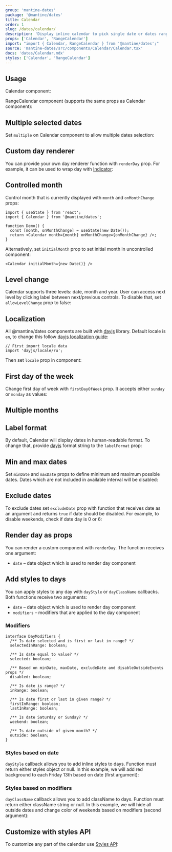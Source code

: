 ```yaml
---
group: 'mantine-dates'
package: '@mantine/dates'
title: Calendar
order: 1
slug: /dates/calendar/
description: 'Display inline calendar to pick single date or dates range'
props: ['Calendar', 'RangeCalendar']
import: "import { Calendar, RangeCalendar } from '@mantine/dates';"
source: 'mantine-dates/src/components/Calendar/Calendar.tsx'
docs: 'dates/Calendar.mdx'
styles: ['Calendar', 'RangeCalendar']
---
```



## Usage

Calendar component:

<Demo data={CalendarDemos.usage} />

RangeCalendar component (supports the same props as Calendar component):

<Demo data={RangeCalendarDemos.usage} />

## Multiple selected dates

Set `multiple` on Calendar component to allow multiple dates selection:

<Demo data={CalendarDemos.multiple} />

## Custom day renderer

You can provide your own day renderer function with `renderDay` prop.
For example, it can be used to wrap day with [Indicator](/core/indicator/):

<Demo data={CalendarDemos.renderDay} />

## Controlled month

Control month that is currently displayed with `month` and `onMonthChange` props:

```tsx
import { useState } from 'react';
import { Calendar } from '@mantine/dates';

function Demo() {
  const [month, onMonthChange] = useState(new Date());
  return <Calendar month={month} onMonthChange={onMonthChange} />;
}
```

Alternatively, set `initialMonth` prop to set initial month in uncontrolled component:

```tsx
<Calendar initialMonth={new Date()} />
```

## Level change

Calendar supports three levels: date, month and year. User can access next level by clicking label between next/previous controls.
To disable that, set `allowLevelChange` prop to false:

<Demo data={CalendarDemos.noLevel} />

## Localization

All @mantine/dates components are built with [dayjs](https://day.js.org/) library.
Default locale is `en`, to change this follow [dayjs localization guide](https://day.js.org/docs/en/i18n/loading-into-nodejs):

```tsx
// First import locale data
import 'dayjs/locale/ru';
```

Then set `locale` prop in component:

<Demo data={CalendarDemos.localization} />

## First day of the week

Change first day of week with `firstDayOfWeek` prop. It accepts either `sunday` or `monday` as values:

<Demo data={CalendarDemos.firstDaySunday} />

## Multiple months

<Demo data={CalendarDemos.multipleMonths} />

## Label format

By default, Calendar will display dates in human-readable format.
To change that, provide [dayjs](https://day.js.org/docs/en/display/format) format string to the `labelFormat` prop:

<Demo data={CalendarDemos.format} />

## Min and max dates

Set `minDate` and `maxDate` props to define minimum and maximum possible dates.
Dates which are not included in available interval will be disabled:

<Demo data={CalendarDemos.boundaries} />

## Exclude dates

To exclude dates set `excludeDate` prop with function that receives date as an argument and returns
`true` if date should be disabled. For example, to disable weekends, check if date day is 0 or 6:

<Demo data={CalendarDemos.exclude} />

## Render day as props

You can render a custom component with `renderDay`.
The function receives one argument:

- `date` – date object which is used to render day component

## Add styles to days

You can apply styles to any day with `dayStyle` or `dayClassName` callbacks.
Both functions receive two arguments:

- `date` – date object which is used to render day component
- `modifiers` – modifiers that are applied to the day component

### Modifiers

```tsx
interface DayModifiers {
  /** Is date selected and is first or last in range? */
  selectedInRange: boolean;

  /** Is date equal to value? */
  selected: boolean;

  /** Based on minDate, maxDate, excludeDate and disableOutsideEvents props */
  disabled: boolean;

  /** Is date is range? */
  inRange: boolean;

  /** Is date first or last in given range? */
  firstInRange: boolean;
  lastInRange: boolean;

  /** Is date Saturday or Sunday? */
  weekend: boolean;

  /** Is date outside of given month? */
  outside: boolean;
}
```

### Styles based on date

`dayStyle` callback allows you to add inline styles to days. Function must return either styles object or null.
In this example, we will add red background to each Friday 13th based on date (first argument):

<Demo data={CalendarDemos.styles} />

### Styles based on modifiers

`dayClassName` callback allows you to add className to days. Function must return either className string or null.
In this example, we will hide all outside dates and change color of weekends based on modifiers (second argument):

<Demo data={CalendarDemos.modifiers} />

## Customize with styles API

To customize any part of the calendar use [Styles API](/styles/styles-api/):

<Demo data={CalendarDemos.stylesApi} />
